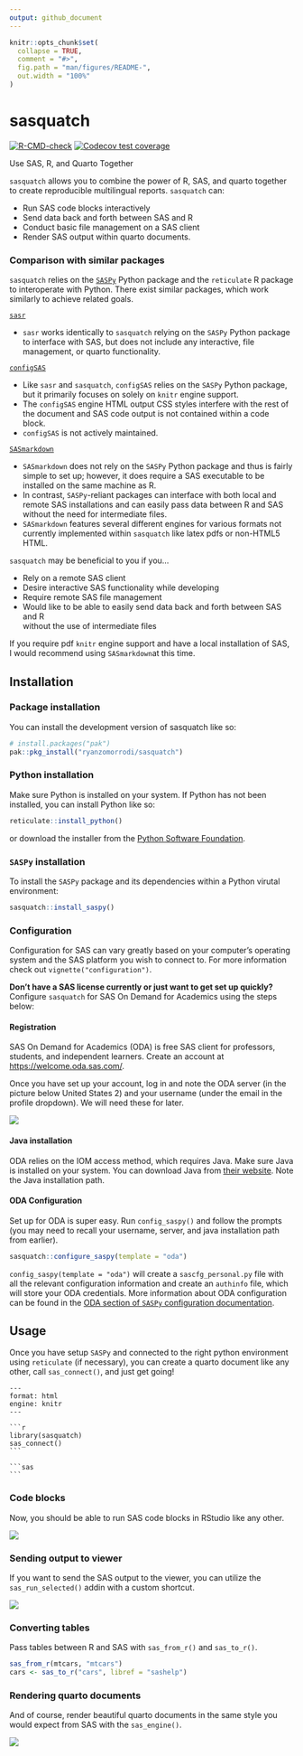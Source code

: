 ```yaml
---
output: github_document
---
```


<!-- README.md is generated from README.Rmd. Please edit that file -->

```r
knitr::opts_chunk$set(
  collapse = TRUE,
  comment = "#>",
  fig.path = "man/figures/README-",
  out.width = "100%"
)
```

# sasquatch

<!-- badges: start -->
[![R-CMD-check](https://github.com/ryanzomorrodi/sasquatch/actions/workflows/R-CMD-check.yaml/badge.svg)](https://github.com/ryanzomorrodi/sasquatch/actions/workflows/R-CMD-check.yaml)
[![Codecov test
coverage](https://codecov.io/gh/ryanzomorrodi/sasquatch/branch/main/graph/badge.svg)](https://app.codecov.io/gh/ryanzomorrodi/sasquatch?branch=main)
<!-- badges: end -->

Use SAS, R, and Quarto Together

`sasquatch` allows you to combine the power of R, SAS, and quarto together
to create reproducible multilingual reports. `sasquatch` can: 

* Run SAS code blocks interactively
* Send data back and forth between SAS and R
* Conduct basic file management on a SAS client
* Render SAS output within quarto documents.

### Comparison with similar packages

`sasquatch` relies on the [`SASPy`](https://sassoftware.github.io/saspy/) Python
package and the `reticulate` R package to interoperate with Python. There exist
similar packages, which work similarly to achieve related goals.

[`sasr`](https://CRAN.R-project.org/package=sasr)

* `sasr` works identically to `sasquatch` relying on the `SASPy` Python package
to interface with SAS, but does not include any interactive, file management, 
or quarto functionality. 

[`configSAS`](https://github.com/baselr/configSAS)

* Like `sasr` and `sasquatch`, `configSAS` relies on the `SASPy` Python package,
but it primarily focuses on solely on `knitr` engine support.
* The `configSAS` engine HTML output CSS styles interfere with the rest of the
document and SAS code output is not contained within a code block.
* `configSAS` is not actively maintained.

[`SASmarkdown`](https://CRAN.R-project.org/package=SASmarkdown)

* `SASmarkdown` does not rely on the `SASPy` Python package and thus is fairly
simple to set up; however, it does require a SAS executable to be installed on
the same machine as R. 
* In contrast, `SASPy`-reliant packages can interface with both local and remote
SAS installations and can easily pass data between R and SAS without the need
for intermediate files.
* `SASmarkdown` features several different engines for various formats not 
currently implemented within `sasquatch` like latex pdfs or non-HTML5 HTML.

`sasquatch` may be beneficial to you if you...  

* Rely on a remote SAS client  
* Desire interactive SAS functionality while developing  
* Require remote SAS file management  
* Would like to be able to easily send data back and forth between SAS and R   
without the use of intermediate files  

If you require pdf `knitr` engine support and have a local installation of SAS, I would
recommend using `SASmarkdown`at this time.

## Installation

### Package installation

You can install the development version of sasquatch like so:

```r
# install.packages("pak")
pak::pkg_install("ryanzomorrodi/sasquatch")
```

### Python installation

Make sure Python is installed on your system. If Python has not been installed,
you can install Python like so:

```r
reticulate::install_python()
```

or download the installer from the [Python Software Foundation](https://www.python.org/downloads/').

### `SASPy` installation

To install the `SASPy` package and its dependencies within a Python virutal
environment:

```r
sasquatch::install_saspy()
```

### Configuration

Configuration for SAS can vary greatly based on your computer's operating system and the SAS platform you wish to connect to. For more information check out `vignette("configuration")`.

**Don't have a SAS license currently or just want to get set up quickly?** Configure `sasquatch` for SAS On Demand for Academics using the steps below:

#### Registration

SAS On Demand for Academics (ODA) is free SAS client for professors, students, and independent learners. Create an account at <https://welcome.oda.sas.com/>.

Once you have set up your account, log in and note the ODA server (in the picture below United States 2) and your username (under the email in the profile dropdown). We will need these for later.

![](man/figures/sas_oda.png)

#### Java installation

ODA relies on the IOM access method, which requires Java. Make sure Java is installed on your system. You can download Java from [their website](https://www.java.com/en/download/). Note the Java installation path.

#### ODA Configuration

Set up for ODA is super easy. Run `config_saspy()` and follow the prompts (you may need to recall your username, server, and java installation path from earlier).

```r
sasquatch::configure_saspy(template = "oda")
```

`config_saspy(template = "oda")` will create a `sascfg_personal.py` file with all the relevant configuration information and create an `authinfo` file, which will store your ODA credentials. More information about ODA configuration can be found in the [ODA section of `SASPy` configuration documentation](https://sassoftware.github.io/saspy/configuration.html#iom).

## Usage

Once you have setup `SASPy` and connected to the right python
environment using `reticulate` (if necessary), you can create a quarto document
like any other, call `sas_connect()`, and just get going!

`````verbatim
---
format: html
engine: knitr
---

```r
library(sasquatch)
sas_connect()
```

```sas

```
`````

### Code blocks

Now, you should be able to run SAS code blocks in RStudio like any other.

![](man/figures/run_sas_chunk.gif)

### Sending output to viewer

If you want to send the SAS output to the viewer, you can utilize the 
`sas_run_selected()` addin with a custom shortcut.

![](man/figures/run_sas_selected.gif)

### Converting tables

Pass tables between R and SAS with `sas_from_r()` and `sas_to_r()`.

```r
sas_from_r(mtcars, "mtcars")
cars <- sas_to_r("cars", libref = "sashelp")
```

### Rendering quarto documents

And of course, render beautiful quarto documents in the same style you would
expect from SAS with the `sas_engine()`.

![](man/figures/rendered_quarto.png)
